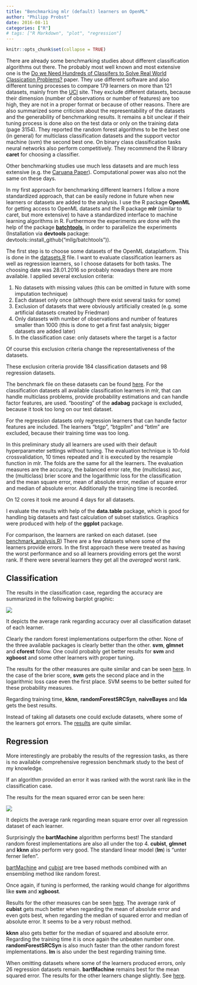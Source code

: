 ```yaml
---
title: "Benchmarking mlr (default) learners on OpenML"
author: "Philipp Probst"
date: 2016-08-11
categories: ["R"]
# tags: ["R Markdown", "plot", "regression"]
---
```


```r
knitr::opts_chunk$set(collapse = TRUE)
```

There are already some benchmarking studies about different classification algorithms out there. The probably most well known and 
most extensive one is the 
[Do we Need Hundreds of Classifers to Solve Real World Classication Problems?](http://www.jmlr.org/papers/volume15/delgado14a/source/delgado14a.pdf)
paper. They use different software and also different tuning processes to compare 179 learners on more than 121 datasets, mainly 
from the [UCI](https://archive.ics.uci.edu/ml/datasets.html) site. They exclude different datasets, because their dimension 
(number of observations or number of features) are too high, they are not in a proper format or because of other reasons. 
There are also summarized some criticism about the representability of the datasets and the generability of benchmarking results. 
It remains a bit unclear if their tuning process is done also on the test data or only on the training data (page 3154). 
They reported the random forest algorithms to be the best one (in general) for multiclass classification datasets and 
the support vector machine (svm) the second best one. On binary class classification tasks neural networks also perform 
competitively. They recommend the R library **caret** for choosing a classifier. 

Other benchmarking studies use much less datasets and are much less extensive (e.g. the 
[Caruana Paper](https://www.cs.cornell.edu/~caruana/ctp/ct.papers/caruana.icml06.pdf)). Computational power was also not the same 
on these days. 

In my first approach for benchmarking different learners I follow a more standardized approach, that can be easily 
redone in future when new learners or datasets are added to the analysis. 
I use the R package **OpenML** for getting access to OpenML datasets and the R package **mlr** (similar to caret, but more extensive) to have a standardized interface to machine learning algorithms in R. 
Furthermore the experiments are done with the help of the package [**batchtools**](https://github.com/mllg/batchtools), 
in order to parallelize the experiments (Installation via **devtools** package: devtools::install_github("mllg/batchtools")).

The first step is to choose some datasets of the OpenML dataplatform. This is done in the [datasets.R](https://github.com/PhilippPro/benchmark-mlr-openml/blob/master/code/datasets.R)
file. I want to evaluate classification learners as well as regression learners, so I choose datasets for both tasks. 
The choosing date was 28.01.2016 so probably nowadays there are more available. I applied several exclusion criteria:

1. No datasets with missing values (this can be omitted in future with some imputation technique)
2. Each dataset only once (although there exist several tasks for some)
3. Exclusion of datasets that were obviously artificially created (e.g. some artificial datasets created by Friedman)
4. Only datasets with number of observations and number of features smaller than 1000 (this is done to get a first fast analysis; 
bigger datasets are added later)
5. In the classification case: only datasets where the target is a factor

Of course this exclusion criteria change the representativeness of the datasets.  

These exclusion criteria provide 184 classification datasets and 98 regression datasets. 

The benchmark file on these datasets can be found
[here](https://github.com/PhilippPro/benchmark-mlr-openml/blob/master/code/benchmark.R).
For the classification datasets all available classification learners in mlr, that 
can handle multiclass problems, provide probability estimations and can handle factor features, are used. "boosting" of the 
**adabag** package is excluded, because it took too long on our test dataset. 

For the regression datasets only regression learners that can handle factor features are included. 
The learners "btgp", "btgpllm" and "btlm" are excluded, because their training time was too long. 

In this preliminary study all learners are used with their default hyperparameter settings without tuning. 
The evaluation technique is 10-fold crossvalidation, 10 times repeated and it is executed by the resample function 
in mlr. The folds are the same for all the learners. The evaluation measures are the accuracy, the balanced error rate,
the (multiclass) auc, the (multiclass) brier score and the logarithmic loss for the classification and
the mean square error, mean of absolute error, median of square error and median of absolute error. Additionally the 
training time is recorded. 

On 12 cores it took me around 4 days for all datasets. 

I evaluate the results with help of the **data.table** package, which is good for handling big datasets and fast calculation 
of subset statistics. Graphics were produced with help of the **ggplot** package. 

For comparison, the learners are ranked on each dataset. (see [benchmark_analysis.R](https://github.com/PhilippPro/benchmark-mlr-openml/blob/master/code/benchmark_analysis.R))
There are a few datasets where some of the learners provide errors. 
In the first approach these were treated as having the worst performance and so all learners providing errors get the worst rank. 
If there were several learners they get all the *averaged* worst rank. 

## Classification

The results in the classification case, regarding the accuracy are summarized in the following barplot graphic:

![](/images/2016-08-11-Benchmarking-mlr-learners-on-OpenML/1_best_algo_classif_with_na_rank.png)

It depicts the average rank regarding accuracy over all classification dataset of each learner. 

Clearly the random forest implementations outperform the other. None of the three available packages is clearly better than the other. **svm**, **glmnet** and **cforest** follow. One could probably get better results for **svm** and **xgboost** and some other learners with proper tuning. 

The results for the other measures are quite similar and can be seen [here](https://github.com/PhilippPro/benchmark-mlr-openml/blob/master/results/best_algo_classif_rank.pdf). 
In the case of the brier score, **svm** gets the second place and in the logarithmic loss case even the first place. SVM seems to be better suited for these probability measures. 

Regarding training time, **kknn**, **randomForestSRCSyn**, **naiveBayes** and **lda** gets the best results. 

Instead of taking all datasets one could exclude datasets, where some of the learners got errors. The [results](https://github.com/PhilippPro/benchmark-mlr-openml/blob/master/results/best_algo_classif_rank.pdf) are quite similar.

## Regression

More interestingly are probably the results of the regression tasks, as there is no available comprehensive regression benchmark study to the best of my knowledge. 

If an algorithm provided an error it was ranked with the worst rank like in the classification case. 

The results for the mean squared error can be seen here:

![](/images/2016-08-11-Benchmarking-mlr-learners-on-OpenML/1_best_algo_regr_with_na_rank.png)

It depicts the average rank regarding mean square error over all regression dataset of each learner. 

Surprisingly the **bartMachine** algorithm performs best! The standard random forest implementations are also all under the top 4.
**cubist**, **glmnet** and **kknn** also perform very good. The standard linear model (**lm**) is "unter ferner liefen". 

[bartMachine](https://arxiv.org/pdf/1312.2171.pdf) and [cubist](https://cran.r-project.org/web/packages/Cubist/vignettes/cubist.pdf) are tree based methods combined with an ensembling method like random forest. 

Once again, if tuning is performed, the ranking would change for algorithms like **svm** and **xgboost**.

Results for the other measures can be seen [here](https://github.com/PhilippPro/benchmark-mlr-openml/blob/master/results/best_algo_regr_with_na_rank.pdf).
The average rank of **cubist** gets much better when regarding the mean of absolute error and even gots best, when regarding the median of squared error and median of absolute error. It seems to be a very robust method. 

**kknn** also gets better for the median of squared and absolute error. Regarding the training time it is once again the unbeaten number one. **randomForestSRCSyn** is also much faster than the other random forest implementations. **lm** is also under the best regarding training time. 

When omitting datasets where some of the learners produced errors, only 26 regression datasets remain. **bartMachine** remains best for the mean squared error. The results for the other learners change slightly. See [here](https://github.com/PhilippPro/benchmark-mlr-openml/blob/master/results/best_algo_regr_rank.pdf).
